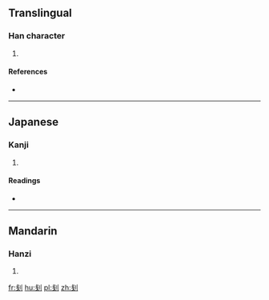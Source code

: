 {{also|剗}}
==Translingual==

===Han character===
{{Han char|rn=18|rad=刀|as=05|sn=7|four=|canj=戈十中弓 (IJLN)|ids=⿰[[戋]][[刂]]}}

# {{defn|Han|sort=刀05}}

====References====
* {{Han ref|kx=0138.281|hdz=10328.020|uh=522C|ud=21036}}

----

==Japanese==

===Kanji===
{{ja-kanji|grade=|rs=刀05}}

# {{defn|lang=ja|sort=刀05}}

====Readings====
* {{ja-readings|on=[[さん]] (san), [[せん]] (sen)|kun=[[けずる]] (kezuru), [[たいらにする]] (tairanisuru)}}

----

==Mandarin==

===Hanzi===
{{cmn-hanzi|tra=剗|pin=[[chǎn]] ([[chan3]]), [[chuāng]] ([[chuang1]])|wg=ch'an<sup>3</sup>, ch'uang<sup>1</sup>}}

# {{defn|lang=cmn|sort=刀05}}

[[fr:刬]]
[[hu:刬]]
[[pl:刬]]
[[zh:刬]]